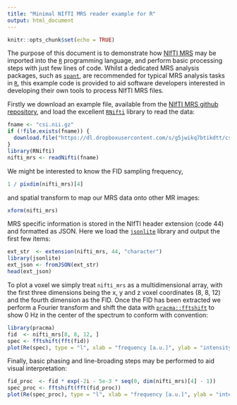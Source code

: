 ```yaml
---
title: "Minimal NIfTI MRS reader example for R"
output: html_document
---
```


```r
knitr::opts_chunk$set(echo = TRUE)
```

The purpose of this document is to demonstrate how [NIfTI MRS](https://docs.google.com/document/d/1tC4ugzGUPLoqHRGrWvOcGCuCh_Dogx_uu0cxKub0EsM/edit?usp=sharing) may be imported into the [`R`](https://www.r-project.org/) programming language, and perform basic processing steps with just few lines of code. Whilst a dedicated MRS analysis packages, such as [`spant`](https://martin3141.github.io/spant/), are recommended for typical MRS analysis tasks in [`R`](https://www.r-project.org/), this example code is provided to aid software developers interested in developing their own tools to process NIfTI MRS files.

Firstly we download an example file, available from the [NIfTI MRS github repository](https://github.com/wexeee/mrs_nifti_standard), and load the excellent [`RNifti`](https://github.com/jonclayden/RNifti) library to read the data:

```r
fname <- "csi.nii.gz"
if (!file.exists(fname)) {
  download.file("https://dl.dropboxusercontent.com/s/g5jwikq7btikdtt/csi.nii.gz?dl=0", mode = "wb", fname)
}
library(RNifti)
nifti_mrs <- readNifti(fname)
```

We might be interested to know the FID sampling frequency,

```r
1 / pixdim(nifti_mrs)[4]
```

and spatial transform to map our MRS data onto other MR images:

```r
xform(nifti_mrs)
```

MRS specific information is stored in the NIfTI header extension (code 44) and formatted as JSON. Here we load the [`jsonlite`](https://arxiv.org/abs/1403.2805) library and output the first few items:

```r
ext_str  <- extension(nifti_mrs, 44, "character")
library(jsonlite)
ext_json <- fromJSON(ext_str)
head(ext_json)
```

To plot a voxel we simply treat `nifti_mrs` as a multidimensional array, with the first three dimensions being the x, y and z voxel coordinates (8, 8, 12) and the fourth dimension as the FID. Once the FID has been extracted we perform a Fourier transform and shift the data with [`pracma::fftshift`](https://cran.r-project.org/web/packages/pracma/index.html) to show 0 Hz in the center of the spectrum to conform with convention:

```r
library(pracma)
fid  <- nifti_mrs[8, 8, 12, ]
spec <- fftshift(fft(fid))
plot(Re(spec), type = "l", xlab = "frequency [a.u.]", ylab = "intensity [a.u.]")
```

Finally, basic phasing and line-broading steps may be performed to aid visual interpretation:

```r
fid_proc  <- fid * exp(-2i - 5e-3 * seq(0, dim(nifti_mrs)[4] - 1))
spec_proc <- fftshift(fft(fid_proc))
plot(Re(spec_proc), type = "l", xlab = "frequency [a.u.]", ylab = "intensity [a.u.]")
```